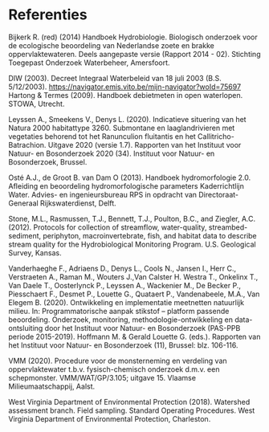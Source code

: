 # Referenties {.unnumbered}

Bijkerk R.
(red) (2014) Handboek Hydrobiologie.
Biologisch onderzoek voor de ecologische beoordeling van Nederlandse zoete en brakke oppervlaktewateren.
Deels aangepaste versie (Rapport 2014 - 02).
Stichting Toegepast Onderzoek Waterbeheer, Amersfoort.

DIW (2003).
Decreet Integraal Waterbeleid van 18 juli 2003 (B.S. 5/12/2003).
<https://navigator.emis.vito.be/mijn-navigator?woId=75697> Hartong & Termes (2009).
Handboek debietmeten in open waterlopen.
STOWA, Utrecht.

Leyssen A., Smeekens V., Denys L.
(2020).
Indicatieve situering van het Natura 2000 habitattype 3260.
Submontane en laaglandrivieren met vegetaties behorend tot het Ranunculion fluitantis en het Callitricho-Batrachion.
Uitgave 2020 (versie 1.7).
Rapporten van het Instituut voor Natuur- en Bosonderzoek 2020 (34).
Instituut voor Natuur- en Bosonderzoek, Brussel.

Osté A.J., de Groot B.
van Dam O (2013).
Handboek hydromorfologie 2.0.
Afleiding en beoordeling hydromorfologische parameters Kaderrichtlijn Water.
Advies- en ingenieursbureau RPS in opdracht van Directoraat-Generaal Rijkswaterdienst, Delft.

Stone, M.L., Rasmussen, T.J., Bennett, T.J., Poulton, B.C., and Ziegler, A.C.
(2012).
Protocols for collection of streamflow, water-quality, streambed-sediment, periphyton, macroinvertebrate, fish, and habitat data to describe stream quality for the Hydrobiological Monitoring Program.
U.S. Geological Survey, Kansas.

Vanderhaeghe F., Adriaens D., Denys L., Cools N., Jansen I., Herr C., Verstraeten A., Raman M., Wouters J.,Van Calster H. Westra T., Onkelinx T., Van Daele T., Oosterlynck P., Leyssen A., Wackenier M., De Becker P., Piesschaert F., Desmet P., Louette G., Quataert P., Vandenabeele, M.A., Van Elegem B.
(2020).
Ontwikkeling en implementatie meetnetten natuurlijk milieu.
In: Programmatorische aanpak stikstof – platform passende beoordeling.
Onderzoek, monitoring, methodologie-ontwikkeling en data-ontsluiting door het Instituut voor Natuur- en Bosonderzoek (PAS-PPB periode 2015-2019).
Hoffmann M.
& Gerald Louette G.
(eds.).
Rapporten van het Instituut voor Natuur- en Bosonderzoek (11), Brussel: blz.
106-116.

VMM (2020).
Procedure voor de monsterneming en verdeling van oppervlaktewater t.b.v. fysisch-chemisch onderzoek d.m.v. een schepmonster.
VMM/WAT/GP/3.105; uitgave 15.
Vlaamse Milieumaatschappij, Aalst.

West Virginia Department of Environmental Protection (2018).
Watershed assessment branch.
Field sampling.
Standard Operating Procedures.
West Virginia Department of Environmental Protection, Charleston.

